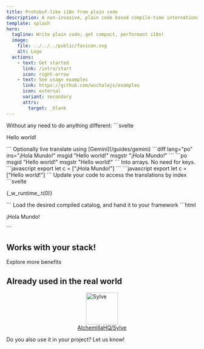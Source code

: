 ```yaml
---
title: Protobuf-like i18n from plain code
description: A non-invasive, plain code based compile-time internationalization (i18n) toolkit.
template: splash
hero:
  tagline: Write plain code; get compact, performant i18n!
  image:
    file: ../../../public/favicon.svg
    alt: Logo
  actions:
    - text: Get started
      link: /intro/start
      icon: right-arrow
    - text: See usage examples
      link: https://github.com/wuchalejs/examples
      icon: external
      variant: secondary
      attrs:
        target: _blank
---
```



<CardGrid stagger>
	<Card title="Write plain code" icon="pencil">
        Without any need to do anything different:
        ```svelte
        <p>Hello world!</p>
        ```
	</Card>
	<Card title="Extract and translate" icon="translate">
        Optionally live translate using [Gemini](/guides/gemini)
        <Tabs>
            <TabItem label="es.po">
                ```diff lang="po" ins="¡Hola Mundo!"
                msgid "Hello world!"
                msgstr "¡Hola Mundo!"
                ```
            </TabItem>
            <TabItem label="en.po">
                ```po
                msgid "Hello world!"
                msgstr "Hello world!"
                ```
            </TabItem>
        </Tabs>
	</Card>
	<Card title="Compile catalogs" icon="rocket">
        Into arrays. No need for keys.
        <Tabs>
            <TabItem label="es.compiled.js">
                ```javascript
                export let c = ["¡Hola Mundo!"]
                ```
            </TabItem>
            <TabItem label="en.compiled.js">
                ```javascript
                export let c = ["Hello world!"]
                ```
            </TabItem>
        </Tabs>
	</Card>
	<Card title="Transform" icon="setting">
        Update your code to access the translations by index
        ```svelte
        <p>{_w_runtime_.t(0)}</p>
        ```
	</Card>
	<Card title="Render" icon="open-book">
        Load the desired compiled catalog, and hand it to your framework
        ```html
        <p>¡Hola Mundo!</p>
        ```
	</Card>
</CardGrid>

## Works with your stack!

<Supported />

<LinkButton href="/intro/why" variant="secondary">Explore more benefits</LinkButton>

## Already used in the real world

<div style="display:flex; justify-content: center;">
	<a href="https://github.com/AlchemillaHQ/Sylve" style="display:flex; flex-direction: column; align-items: center">
		<img
			style="width:6em"
			src="https://raw.githubusercontent.com/AlchemillaHQ/Sylve/refs/heads/master/web/static/logo/black.svg"
			alt="Sylve"
		/>
		<span>AlchemillaHQ/Sylve</span>
	</a>
</div>

<p>Do you also use it in your project? Let us know!</p>

